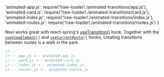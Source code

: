   'animated-app.js': require('!raw-loader!./animated-transitions/app.js'),
  'animated-card.js': require('!raw-loader!./animated-transitions/card.js'),
  'animated-index.js': require('!raw-loader!./animated-transitions/index.js'),
  'animated-routes.js': require('!raw-loader!./animated-transitions/routes.js')
}

Navi works great with react-spring's [useTransition()](https://www.react-spring.io/docs/hooks/use-transition) hook. Together with the [`useViewElement()`](../../reference/react-components-hooks/#useviewelement) and [`useCurrentRoute()`](../../reference/react-components-hooks/#usecurrentroute) hooks, creating transitions between routes is a walk in the park.

```js
//---
//--- app.js <-- animated-app.js
//--- card.js <-- animated-card.js
//--- index.js <-- animated-index.js
//--- routes.js <-- animated-routes.js
```